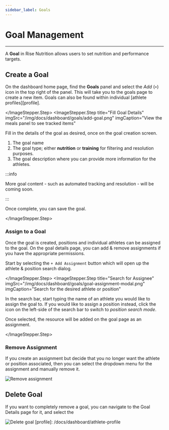 ```yaml
---
sidebar_label: Goals
---
```




# Goal Management

---

A **Goal** in Rise Nutrition allows users to set nutrition and performance targets.

## Create a Goal

<ImageStepper>
  <ImageStepper.Step
    title="Add Goal Icon"
    imgSrc="/img/docs/dashboard/goals/add-goal-panel-icon.png"
    imgCaption="Click the 'Add' (+) icon on the dashboard Goals panel"
  >

On the dashboard home page, find the **Goals** panel and select the *Add* (`+`) icon in the top right of the panel. This will take you to the goals page to create a new item. Goals can also be found within individual [athlete profiles][profile]. 

  </ImageStepper.Step>
  <ImageStepper.Step
    title="Fill Goal Details"
    imgSrc="/img/docs/dashboard/goals/add-goal.png"
    imgCaption="View the meals panel to see tracked items"
  >

Fill in the details of the goal as desired, once on the goal creation screen.

1. The goal name
2. The goal type; either **nutrition** or **training** for filtering and resolution purposes.
3. The goal description where you can provide more information for the athletes.

:::info

More goal content - such as automated tracking and resolution - will be coming soon.

:::

Once complete, you can save the goal.

  </ImageStepper.Step>
</ImageStepper>

### Assign to a Goal

Once the goal is created, positions and individual athletes can be assigned to the goal. On
the goal details page, you can add &amp; remove assignments if you have the appropriate permissions.

<ImageStepper>
  <ImageStepper.Step
    title="Add Assignment"
    imgSrc="/img/docs/dashboard/goals/add-assignment-btn.png"
    imgCaption="Click the '+ Add Assignment' button on the goals detail page"
  >

Start by selecting the `+ Add Assignment` button which will open up the athlete &amp; position
search dialog.

  </ImageStepper.Step>
  <ImageStepper.Step
    title="Search for Assignee"
    imgSrc="/img/docs/dashboard/goals/goal-assignment-modal.png"
    imgCaption="Search for the desired athlete or position"
  >

In the search bar, start typing the name of an athlete you would like to assign the goal to. If you
would like to assign a position instead, click the icon on the left-side of the search bar to
switch to _position search mode_.

Once selected, the resource will be added on the goal page as an assignment.

  </ImageStepper.Step>
</ImageStepper>

### Remove Assignment

If you create an assignment but decide that you no longer want the athlete or position associated,
then you can select the dropdown menu for the assignment and manually remove it.

![Remove assignment](/img/docs/dashboard/goals/remove-assignment.png)

## Delete Goal

If you want to completely remove a goal, you can navigate to the Goal Details page for it, and
select the 

![Delete goal](/img/docs/dashboard/goals/delete-goal.png)
[profile]: /docs/dashboard/athlete-profile
